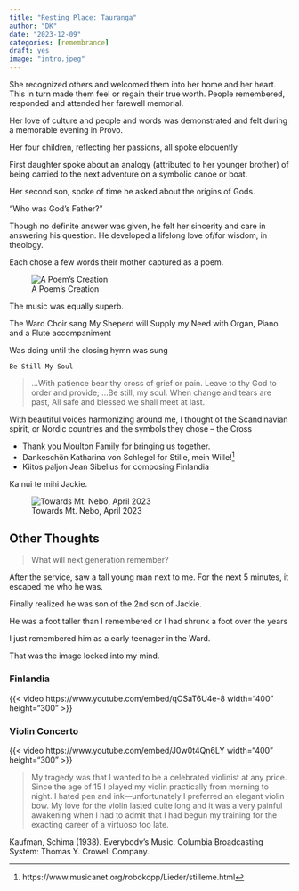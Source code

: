 ```yaml
---
title: "Resting Place: Tauranga"
author: "DK"
date: "2023-12-09"
categories: [remembrance]
draft: yes
image: "intro.jpeg"
---
```


She recognized others and welcomed them into her home and her heart.
This in turn made them feel or regain their true worth.
People remembered, responded and attended her farewell memorial. 

Her love of culture and people and words was demonstrated and felt during a memorable evening in Provo.

Her four children, reflecting her passions, all spoke eloquently

First daughter spoke about an analogy (attributed to her younger brother) of being carried to the next adventure on a symbolic canoe or boat.

Her second son, spoke of time he asked about the origins of Gods.

“Who was God’s Father?”

Though no definite answer was given, he felt her sincerity and care in answering his question.
He developed a lifelong love of/for wisdom, in theology.

Each chose a few words their mother captured as a poem.

![A Poem's Creation](poem (1).jpg)

The music was equally superb.

The Ward Choir sang My Sheperd will Supply my Need with Organ, Piano and a Flute accompaniment

Was doing until the closing hymn was sung

`Be Still My Soul`

>...With patience bear thy cross of grief or pain.
Leave to thy God to order and provide;
...Be still, my soul: When change and tears are past,
All safe and blessed we shall meet at last.

With beautiful voices harmonizing around me, I thought of the Scandinavian spirit, or Nordic countries and the symbols they chose – the Cross

- Thank you Moulton Family for bringing us together.
- Dankeschön Katharina von Schlegel for Stille, mein Wille!^[https://www.musicanet.org/robokopp/Lieder/stilleme.html] 
- Kiitos paljon Jean Sibelius for composing Finlandia

Ka nui te mihi Jackie.

![Towards Mt. Nebo, April 2023](poem (2).jpg)

## Other Thoughts

> What will next generation remember?

After the service, saw a tall young man next to me. For the next 5 minutes, it escaped me who he was.

Finally realized he was son of the 2nd son of Jackie.

He was a foot taller than I remembered or I had shrunk a foot over the years

I just remembered him as a early teenager in the Ward.

That was the image locked into my mind.

### Finlandia

{{< video https://www.youtube.com/embed/qOSaT6U4e-8 width="400" height="300" >}}

### Violin Concerto

{{< video https://www.youtube.com/embed/J0w0t4Qn6LY width="400" height="300" >}}

> My tragedy was that I wanted to be a celebrated violinist at any price. Since the age of 15 I played my violin practically from morning to night. I hated pen and ink—unfortunately I preferred an elegant violin bow. My love for the violin lasted quite long and it was a very painful awakening when I had to admit that I had begun my training for the exacting career of a virtuoso too late.

Kaufman, Schima (1938). Everybody's Music. Columbia Broadcasting System: Thomas Y. Crowell Company.